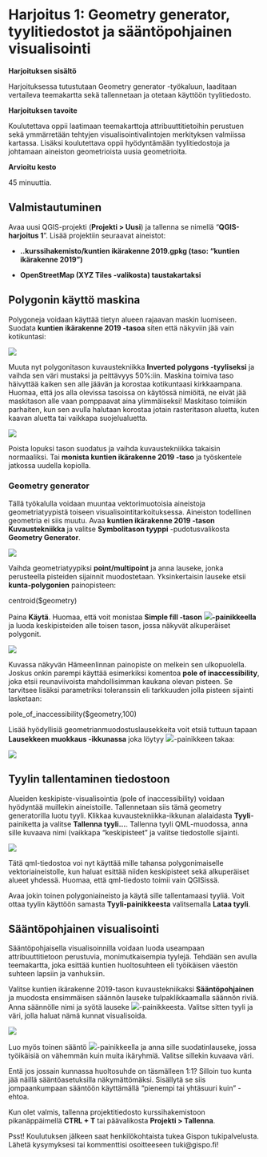 # Harjoitus 1: Geometry generator, tyylitiedostot ja sääntöpohjainen visualisointi

**Harjoituksen sisältö**

Harjoituksessa tutustutaan Geometry generator -työkaluun, laaditaan vertaileva teemakartta sekä tallennetaan ja otetaan käyttöön tyylitiedosto.

**Harjoituksen tavoite**

Koulutettava oppii laatimaan teemakarttoja attribuuttitietoihin perustuen sekä ymmärretään tehtyjen visualisointivalintojen merkityksen valmiissa kartassa. Lisäksi koulutettava oppii hyödyntämään tyylitiedostoja ja johtamaan aineiston geometrioista uusia geometrioita.

**Arvioitu kesto**

45 minuuttia.

## **Valmistautuminen**

Avaa uusi QGIS-projekti (**Projekti \> Uusi**) ja tallenna se nimellä "**QGIS-harjoitus 1**". Lisää projektiin seuraavat aineistot:

-   **..kurssihakemisto/kuntien ikärakenne 2019.gpkg (taso: "kuntien ikärakenne 2019")**

-   **OpenStreetMap (XYZ Tiles -valikosta) taustakartaksi**

## **Polygonin käyttö maskina**

Polygoneja voidaan käyttää tietyn alueen rajaavan maskin luomiseen. Suodata **kuntien ikärakenne 2019 -tasoa** siten että näkyviin jää vain kotikuntasi:

![](img/harjoitus_1/image1.png)

Muuta nyt polygonitason kuvaustekniikka **Inverted polygons -tyyliseksi** ja vaihda sen väri mustaksi ja peittävyys 50%:iin. Maskina toimiva taso häivyttää kaiken sen alle jäävän ja korostaa kotikuntaasi kirkkaampana. Huomaa, että jos alla olevissa tasoissa on käytössä nimiöitä, ne eivät jää maskitason alle vaan pomppaavat aina ylimmäiseksi! Maskitaso toimiikin parhaiten, kun sen avulla halutaan korostaa jotain rasteritason aluetta, kuten kaavan aluetta tai vaikkapa suojelualuetta.

![](img/harjoitus_1/image2.png)

Poista lopuksi tason suodatus ja vaihda kuvaustekniikka takaisin normaaliksi. Tai **monista kuntien ikärakenne 2019 -taso** ja työskentele jatkossa uudella kopiolla.

### **Geometry generator**

Tällä työkalulla voidaan muuntaa vektorimuotoisia aineistoja geometriatyypistä toiseen visualisointitarkoituksessa. Aineiston todellinen geometria ei siis muutu. Avaa **kuntien ikärakenne 2019 -tason** **Kuvaustekniikka** ja valitse **Symbolitason tyyppi** -pudotusvalikosta **Geometry Generator**.

![](img/harjoitus_1/image3.png)

Vaihda geometriatyypiksi **point/multipoint** ja anna lauseke, jonka perusteella pisteiden sijainnit muodostetaan. Yksinkertaisin lauseke etsii **kunta-polygonien** painopisteen:

::: code-box
centroid(\$geometry)
:::

Paina **Käytä**. Huomaa, että voit monistaa **Simple fill -tason** ![](img/harjoitus_1/image4.png)**-painikkeella** ja luoda keskipisteiden alle toisen tason, jossa näkyvät alkuperäiset polygonit.

![](img/harjoitus_1/image5.png)

Kuvassa näkyvän Hämeenlinnan painopiste on melkein sen ulkopuolella. Joskus onkin parempi käyttää esimerkiksi komentoa **pole of inaccessibility**, joka etsii reunaviivoista mahdollisimman kaukana olevan pisteen. Se tarvitsee lisäksi parametriksi toleranssin eli tarkkuuden jolla pisteen sijainti lasketaan:

::: code-box
pole_of_inaccessibility(\$geometry,100)
:::

Lisää hyödyllisiä geometrianmuodostuslausekkeita voit etsiä tuttuun tapaan **Lausekkeen muokkaus -ikkunassa** joka löytyy ![](img/harjoitus_1/image6.png)-painikkeen takaa:

![](img/harjoitus_1/image7.png)

## **Tyylin tallentaminen tiedostoon**

Alueiden keskipiste-visualisointia (pole of inaccessibility) voidaan hyödyntää muillekin aineistoille. Tallennetaan siis tämä geometry generatorilla luotu tyyli. Klikkaa kuvaustekniikka-ikkunan alalaidasta **Tyyli**-painiketta ja valitse **Tallenna tyyli\...**. Tallenna tyyli QML-muodossa, anna sille kuvaava nimi (vaikkapa "keskipisteet" ja valitse tiedostolle sijainti.

![](img/harjoitus_1/image8.png)

Tätä qml-tiedostoa voi nyt käyttää mille tahansa polygonimaiselle vektoriaineistolle, kun haluat esittää niiden keskipisteet sekä alkuperäiset alueet yhdessä. Huomaa, että qml-tiedosto toimii vain QGISissä.

Avaa jokin toinen polygoniaineisto ja käytä sille tallentamaasi tyyliä. Voit ottaa tyylin käyttöön samasta **Tyyli-painikkeesta** valitsemalla **Lataa tyyli**.

## **Sääntöpohjainen visualisointi**

Sääntöpohjaisella visualisoinnilla voidaan luoda useampaan attribuuttitietoon perustuvia, monimutkaisempia tyylejä. Tehdään sen avulla teemakartta, joka esittää kuntien huoltosuhteen eli työikäisen väestön suhteen lapsiin ja vanhuksiin.

Valitse kuntien ikärakenne 2019-tason kuvaustekniikaksi **Sääntöpohjainen** ja muodosta ensimmäisen säännön lauseke tulpaklikkaamalla säännön riviä. Anna säännölle nimi ja syötä lauseke ![](img/harjoitus_1/image9.png)-painikkeesta. Valitse sitten tyyli ja väri, jolla haluat nämä kunnat visualisoida.

![](img/harjoitus_1/image10.png)

Luo myös toinen sääntö ![](img/harjoitus_1/image11.png)-painikkeella ja anna sille suodatinlauseke, jossa työikäisiä on vähemmän kuin muita ikäryhmiä. Valitse sillekin kuvaava väri.

Entä jos jossain kunnassa huoltosuhde on täsmälleen 1:1? Silloin tuo kunta jää näillä sääntöasetuksilla näkymättömäksi. Sisällytä se siis jompaankumpaan sääntöön käyttämällä "pienempi tai yhtäsuuri kuin" -ehtoa.

Kun olet valmis, tallenna projektitiedosto kurssihakemistoon pikanäppäimellä **CTRL + T** tai päävalikosta **Projekti \> Tallenna**.

::: hint-box
Psst! Koulutuksen jälkeen saat henkilökohtaista tukea Gispon tukipalvelusta. Lähetä kysymyksesi tai kommenttisi osoitteeseen tuki\@gispo.fi!
:::
